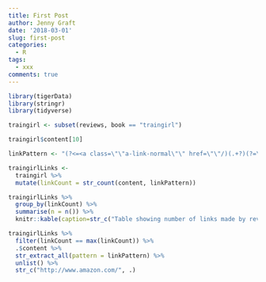 ```yaml
---
title: First Post
author: Jenny Graft
date: '2018-03-01'
slug: first-post
categories:
  - R
tags:
  - xxx
comments: true
---
```


```r
library(tigerData)
library(stringr)
library(tidyverse)
```

```r
traingirl <- subset(reviews, book == "traingirl")

traingirl$content[10]
```

```r
linkPattern <- "(?<=<a class=\"\"a-link-normal\"\" href=\"\"/)(.+?)(?=\"\">)"

traingirlLinks <-
  traingirl %>% 
  mutate(linkCount = str_count(content, linkPattern))

traingirlLinks %>% 
  group_by(linkCount) %>% 
  summarise(n = n()) %>% 
  knitr::kable(caption=str_c("Table showing number of links made by reviewers about the Girl on a Train."))
```

```r
traingirlLinks %>% 
  filter(linkCount == max(linkCount)) %>%
  .$content %>%
  str_extract_all(pattern = linkPattern) %>%
  unlist() %>%
  str_c("http://www.amazon.com/", .)
```

